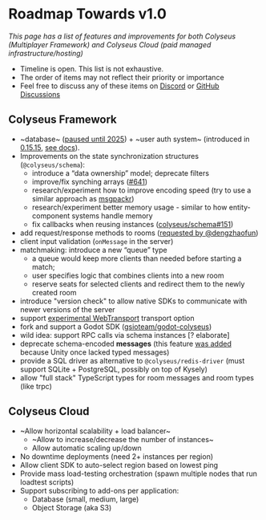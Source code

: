 # Roadmap Towards v1.0

_This page has a list of features and improvements for both Colyseus (Multiplayer Framework) and Colyseus Cloud (paid managed infrastructure/hosting)_

- Timeline is open. This list is not exhaustive.
- The order of items may not reflect their priority or importance
- Feel free to discuss any of these items on [Discord](http://chat.colyseus.io/) or [GitHub Discussions](https://github.com/orgs/colyseus/discussions)

## Colyseus Framework

- ~database~ ([paused until 2025](https://github.com/colyseus/colyseus/issues/594#issuecomment-1881050527)) + ~user auth system~ (introduced in [0.15.15](https://github.com/colyseus/colyseus/releases/tag/0.15.15), [see docs](https://docs.colyseus.io/authentication/module/)).
- Improvements on the state synchronization structures (`@colyseus/schema`):
  - introduce a “data ownership” model; deprecate filters
  - improve/fix synching arrays ([#641](https://github.com/colyseus/colyseus/issues/641))
  - research/experiment how to improve encoding speed (try to use a similar approach as [msgpackr](https://github.com/kriszyp/msgpackr))
  - research/experiment better memory usage - similar to how entity-component systems handle memory
  - fix callbacks when reusing instances ([colyseus/schema#151](https://github.com/colyseus/schema/issues/151))
- add request/response methods to rooms ([requested by @dengzhaofun](https://github.com/colyseus/colyseus/issues/331))
- client input validation (`onMessage` in the server)
- matchmaking: introduce a new “queue” type
    - a queue would keep more clients than needed before starting a match;
    - user specifies logic that combines clients into a new room
    - reserve seats for selected clients and redirect them to the newly created room
- introduce "version check" to allow native SDKs to communicate with newer versions of the server
- support [experimental WebTransport](https://github.com/fails-components/webtransport) transport option
- fork and support a Godot SDK ([gsioteam/godot-colyseus](https://github.com/gsioteam/godot-colyseus))
- wild idea: support RPC calls via schema instances [? elaborate]
- deprecate schema-encoded **messages** (this feature [was added](https://github.com/colyseus/colyseus/issues/315) because Unity once lacked typed messages)
- provide a SQL driver as alternative to `@colyseus/redis-driver` (must support SQLite + PostgreSQL, possibly on top of Kysely)
- allow "full stack" TypeScript types for room messages and room types (like trpc)

## Colyseus Cloud

- ~Allow horizontal scalability + load balancer~
    - ~Allow to increase/decrease the number of instances~
    - Allow automatic scaling up/down
- No downtime deployments (need 2+ instances per region)
- Allow client SDK to auto-select region based on lowest ping
- Provide mass load-testing orchestration (spawn multiple nodes that run loadtest scripts)
- Support subscribing to add-ons per application:
    - Database (small, medium, large)
    - Object Storage (aka S3)